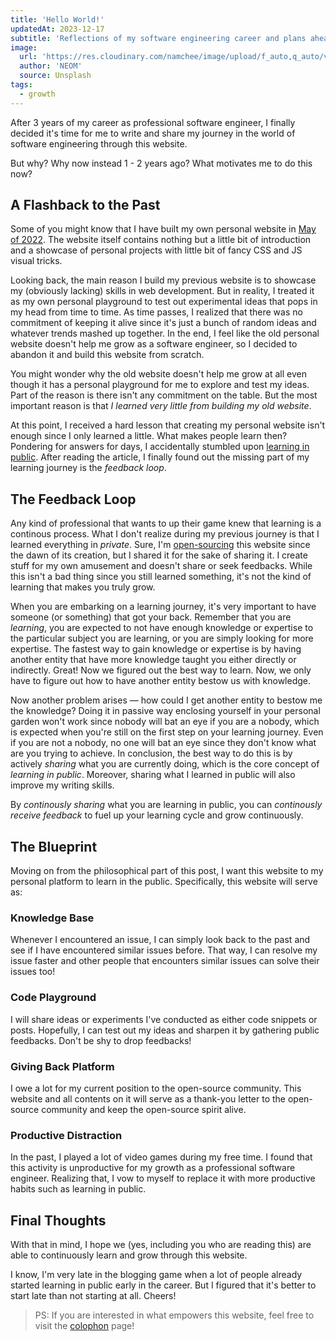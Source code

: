 ---
title: 'Hello World!'
updatedAt: 2023-12-17
subtitle: 'Reflections of my software engineering career and plans ahead'
image:
  url: 'https://res.cloudinary.com/namchee/image/upload/f_auto,q_auto/v1/posts/hello-world/banner'
  author: 'NEOM'
  source: Unsplash
tags:
  - growth
---


After 3 years of my career as professional software engineer, I finally decided it's time for me to write and share my journey in the world of software engineering through this website.

But why? Why now instead 1 - 2 years ago? What motivates me to do this now?

## A Flashback to the Past

Some of you might know that I have built my own personal website in [May of 2022](https://github.com/Namchee/site/tree/1b54cab8ce574ceb11f69d727547324f42a67b55).
The website itself contains nothing but a little bit of introduction and a showcase of personal projects with little bit of fancy CSS and JS visual tricks.

Looking back, the main reason I build my previous website is to showcase my (obviously lacking) skills in web development. But in reality, I treated it as my own personal playground to test out
experimental ideas that pops in my head from time to time. As time passes, I realized that there was no commitment of keeping it alive since it's just a bunch of random ideas and whatever
trends mashed up together. In the end, I feel like the old personal website doesn't help me grow as a software engineer, so I decided to abandon it and build this website from scratch.

You might wonder why the old website doesn't help me grow at all even though it has a personal playground for me to explore and test my ideas. Part of the reason is there isn't
any commitment on the table. But the most important reason is that *I learned very little from building my old website*.

At this point, I received a hard lesson that creating my personal website isn't enough since I only learned a little. What makes people learn then?
Pondering for answers for days, I accidentally stumbled upon [learning in public](https://www.swyx.io/learn-in-public). After reading
the article, I finally found out the missing part of my learning journey is the *feedback loop*.

## The Feedback Loop

Any kind of professional that wants to up their game knew that learning is a continous process. What I don't realize during my previous journey is that I learned everything
in *private*. Sure, I'm [open-sourcing](https://www.github.com/Namchee/site) this website since the dawn of its creation, but I shared it
for the sake of sharing it. I create stuff for my own amusement and doesn't share or seek feedbacks. While this isn't a bad thing since you still learned something,
it's not the kind of learning that makes you truly grow.

When you are embarking on a learning journey, it's very important to have someone (or something) that got your back. Remember that you are *learning*, you are expected
to not have enough knowledge or expertise to the particular subject you are learning, or you are simply looking for more expertise. The fastest way to gain knowledge
or expertise is by having another entity that have more knowledge taught you either directly or indirectly. Great! Now we figured out the best way to learn. Now, we
only have to figure out how to have another entity bestow us with knowledge.

Now another problem arises &mdash; how could I get another entity to bestow me the knowledge? Doing it in passive way enclosing yourself in your personal garden won't
work since nobody will bat an eye if you are a nobody, which is expected when you're still on the first step on your learning journey. Even if you are not a nobody,
no one will bat an eye since they don't know what are you trying to achieve. In conclusion, the best way to do this is by actively *sharing* what you are currently doing,
which is the core concept of *learning in public*. Moreover, sharing what I learned in public will also improve my writing skills.

By *continously sharing* what you are learning in public, you can *continously receive feedback* to fuel up your learning cycle and grow continuously.

## The Blueprint

Moving on from the philosophical part of this post, I want this website to my personal platform to learn in the public. Specifically, this website will serve as:

### Knowledge Base

Whenever I encountered an issue, I can simply look back to the past and see if I have encountered similar issues before. That way, I can resolve my issue faster
and other people that encounters similar issues can solve their issues too!

### Code Playground

I will share ideas or experiments I've conducted as either code snippets or posts. Hopefully, I can test out my ideas and sharpen it by gathering public feedbacks. Don't be shy to drop feedbacks!

### Giving Back Platform

I owe a lot for my current position to the open-source community. This website and all contents on it will serve as a thank-you letter to the open-source community and keep the open-source spirit alive.

### Productive Distraction

In the past, I played a lot of video games during my free time. I found that this activity is unproductive for my growth as a professional software engineer. Realizing that,
I vow to myself to replace it with more productive habits such as learning in public.

## Final Thoughts

With that in mind, I hope we (yes, including you who are reading this) are able to continuously learn and grow through this website.

I know, I'm very late in the blogging game when a lot of people already started learning in public early in the career. But I figured that it's better to start late than not starting at all. Cheers!

> PS: If you are interested in what empowers this website, feel free to visit the [colophon](/colophon) page!
